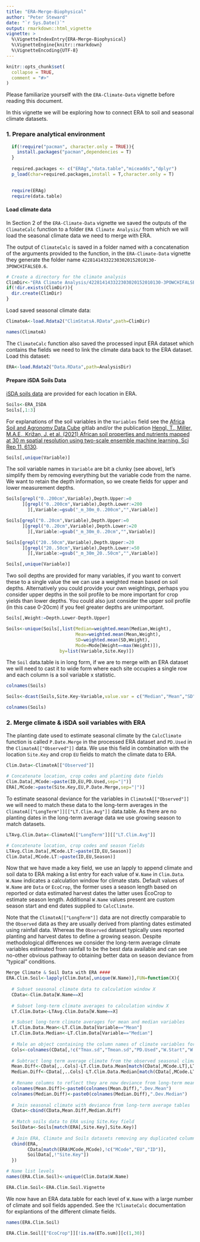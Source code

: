 ```yaml
---
title: "ERA-Merge-Biophysical"
author: "Peter Steward"
date: "`r Sys.Date()`"
output: rmarkdown::html_vignette
vignette: >
  %\VignetteIndexEntry{ERA-Merge-Biophysical}
  %\VignetteEngine{knitr::rmarkdown}
  %\VignetteEncoding{UTF-8}
---
```


```r
knitr::opts_chunk$set(
  collapse = TRUE,
  comment = "#>"
)
```

Please familiarize yourself with the `ERA-Climate-Data` vignette before reading this document.  

In this vignette we will be exploring how to connect ERA to soil and seasonal climate datasets.


### 1. Prepare analytical environment

```r
  if(!require("pacman", character.only = TRUE)){
    install.packages("pacman",dependencies = T)
  }
  
  required.packages <- c("ERAg","data.table","miceadds","dplyr")
  p_load(char=required.packages,install = T,character.only = T)
    
```

```r
  require(ERAg)
  require(data.table)
```

#### Load climate data
In Section 2 of the `ERA-Climate-Data` vignette we saved the outputs of the `ClimateCalc` function to a folder `ERA Climate Analysis/` from which we will load the seasonal climate data we need to merge with ERA.

The output of `ClimateCalc` is saved in a folder named with a concatenation of the arguments provided to the function, in the 
 `ERA-Climate-Data` vignette they generate the folder name `422814143322303020152010130-3POWCHIFALSE0.6`.

```r
# Create a directory for the climate analysis
ClimDir<-"ERA Climate Analysis/422814143322303020152010130-3POWCHIFALSE0.6/"
if(!dir.exists(ClimDir)){
  dir.create(ClimDir)
}
```

Load saved seasonal climate data:
  
```r
ClimateA<-load.Rdata2("ClimStatsA.RData",path=ClimDir)

names(ClimateA)
```

The `ClimateCalc` function also saved the processed input ERA dataset which contains the fields we need to link the climate data back to the ERA dataset. Load this dataset:

```r
ERA<-load.Rdata2("Data.RData",path=AnalysisDir)
```

#### Prepare iSDA Soils Data
[iSDA soils data](https://www.isda-africa.com/isdasoil/) are provided for each location in ERA.

```r
Soils<-ERA_ISDA
Soils[,1:3]
```
For explanations of the soil variables in the `Variables` field see the
[Africa Soil and Agronomy Data Cube](https://gitlab.com/openlandmap/africa-soil-and-agronomy-data-cube) gitlab and/or the publication [Hengl, T., Miller, M.A.E., Križan, J. et al. (2021) African soil properties and nutrients mapped at 30 m spatial resolution using
two-scale ensemble machine learning. Sci Rep 11, 6130](https://doi.org/10.1038/s41598-021-85639-y).  

```r
Soils[,unique(Variable)]
```

The soil variable names in `Variable` are bit a clunky (see above), let's simplify them by removing everything but the variable code from the name. We want to retain the depth information, so we create fields for upper and lower measurement depths.

```r
Soils[grepl("0..200cm",Variable),Depth.Upper:=0
      ][grepl("0..200cm",Variable),Depth.Lower:=200
        ][,Variable:=gsub("_m_30m_0..200cm","",Variable)]

Soils[grepl("0..20cm",Variable),Depth.Upper:=0
      ][grepl("0..20cm",Variable),Depth.Lower:=20
        ][,Variable:=gsub("_m_30m_0..20cm","",Variable)]

Soils[grepl("20..50cm",Variable),Depth.Upper:=20
      ][grepl("20..50cm",Variable),Depth.Lower:=50
        ][,Variable:=gsub("_m_30m_20..50cm","",Variable)]

Soils[,unique(Variable)]

```

Two soil depths are provided for many variables, if you want to convert these to a single value the we can use a weighted mean based on soil depths. Alternatively you could provide your own weightings, perhaps you consider upper depths in the soil profile to be more important for crop yields than lower depths. You could also just consider the upper soil profile (in this case 0-20cm) if you feel greater depths are unimportant.

```r
Soils[,Weight:=Depth.Lower-Depth.Upper]

Soils<-unique(Soils[,list(Median=weighted.mean(Median,Weight),
                          Mean=weighted.mean(Mean,Weight),
                          SD=weighted.mean(SD,Weight),
                          Mode=Mode[Weight==max(Weight)]),
                    by=list(Variable,Site.Key)])
```

The `Soil` data.table is in long form, if we are to merge with an ERA dataset we will need to cast it to wide form where each site occupies a single row and each column is a soil variable x statistic.

```r
colnames(Soils)

Soils<-dcast(Soils,Site.Key~Variable,value.var = c("Median","Mean","SD","Mode"))

colnames(Soils)
```

### 2. Merge climate & iSDA soil variables with ERA ####

The planting date used to estimate seasonal climate by the `CalcClimate` function is called `P.Date.Merge` in the processed ERA dataset and `PD.Used` in the `ClimateA[["Observed"]]` data. We use this field in combination with the location `Site.Key` and  crop `EU` fields to match the climate data to ERA.  

```r
Clim.Data<-ClimateA[["Observed"]]

# Concatenate location, crop codes and planting date fields
Clim.Data[,MCode:=paste(ID,EU,PD.Used,sep="|")]
ERA[,MCode:=paste(Site.Key,EU,P.Date.Merge,sep="|")]
```

To estimate seasonal deviance for the variables in `ClimateA[["Observed"]]` we will need to match these data to the long-term averages in the `ClimateA[["LongTerm"]][["LT.Clim.Avg"]]` data.table. As there are no planting dates in the long-term average data we use growing season to match datasets.

```r
LTAvg.Clim.Data<-ClimateA[["LongTerm"]][["LT.Clim.Avg"]]

# Concatenate location, crop codes and season fields
LTAvg.Clim.Data[,MCode.LT:=paste(ID,EU,Season)]
Clim.Data[,MCode.LT:=paste(ID,EU,Season)]

```

Now that we have made a key field, we use an lapply to append climate and soil data to ERA making a list entry for each value of `W.Name` in `Clim.Data`. `W.Name` indicates a calculation window for climate stats. Default values of `W.Name` are `Data` or `EcoCrop`, the former uses a season length based on reported or data estimated harvest dates the latter uses EcoCrop to estimate season length. Additional `W.Name` values present are custom season start and end dates supplied to `CalcClimate`.

Note that the `ClimateA[["LongTerm"]]` data are not directly comparable to the `Observed` data as they are usually derived from planting dates estimated using rainfall data. Whereas the `Observed` dataset typically uses reported planting and harvest dates to define a growing season. Despite methodological differences we consider the long-term average climate variables estimated from rainfall to be the best data available and can see no-other obvious pathway to obtaining better data on season deviance from "typical" conditions.

```r
Merge Climate & Soil Data with ERA ####
ERA.Clim.Soil<-lapply(Clim.Data[,unique(W.Name)],FUN=function(X){
  
  # Subset seasonal climate data to calculation window X
  CData<-Clim.Data[W.Name==X]
  
  # Subset long-term climate averages to calculation window X
  LT.Clim.Data<-LTAvg.Clim.Data[W.Name==X]

  # Subset long-term climate averages for mean and median variables
  LT.Clim.Data.Mean<-LT.Clim.Data[Variable=="Mean"]
  LT.Clim.Data.Median<-LT.Clim.Data[Variable=="Median"]
  
  # Male an object containing the column names of climate variables for which we wish to calculate deviance
  Cols<-colnames(CData[,!c("Tmax.sd","Tmean.sd","PD.Used","W.Start","W.End","W.Name","ID","M.Year","Season","MCode","MCode.LT","EU","ETo.NA")])
  
  # Subtract long term average climate from the observed seasonal climate
  Mean.Diff<-CData[,..Cols]-LT.Clim.Data.Mean[match(CData[,MCode.LT],LT.Clim.Data.Mean[,MCode.LT])][,..Cols]
  Median.Diff<-CData[,..Cols]-LT.Clim.Data.Median[match(CData[,MCode.LT],LT.Clim.Data.Median[,MCode.LT])][,..Cols]
  
  # Rename columns to reflect they are now deviance from long-term mean or median values
  colnames(Mean.Diff)<-paste0(colnames(Mean.Diff),".Dev.Mean")
  colnames(Median.Diff)<-paste0(colnames(Median.Diff),".Dev.Median")
  
  # Join seasonal climate with deviance from long-term average tables
  CData<-cbind(CData,Mean.Diff,Median.Diff)
  
  # Match soils data to ERA using Site.Key field
  SoilData<-Soils[match(ERA[,Site.Key],Site.Key)]
  
  # Join ERA, Climate and Soils datasets removing any duplicated columns
  cbind(ERA, 
        CData[match(ERA$MCode,MCode),!c("MCode","EU","ID")], 
        SoilData[,!"Site.Key"])
  })

# Name list levels
names(ERA.Clim.Soil)<-unique(Clim.Data$W.Name)
```

```r
ERA.Clim.Soil<-ERA.Clim.Soil.Vignette
```

We now have an ERA data.table for each level of `W.Name` with a large number of climate and soil fields appended. See the `?ClimateCalc` documentation for explantions of the different climate fields.

```r
names(ERA.Clim.Soil)

ERA.Clim.Soil[["EcoCrop"]][!is.na(ETo.sum)][c(1,30)]

```


